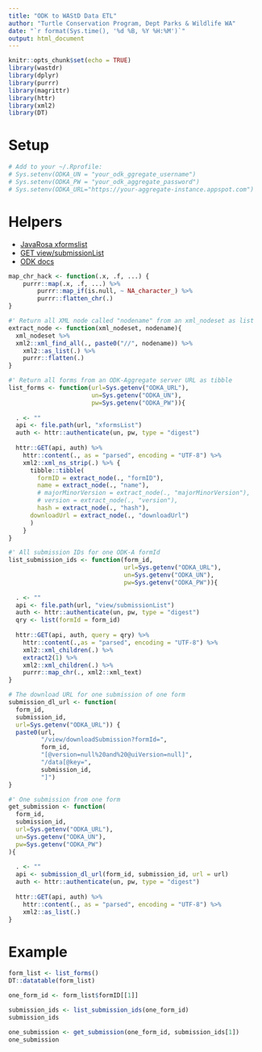 ```yaml
---
title: "ODK to WAStD Data ETL"
author: "Turtle Conservation Program, Dept Parks & Wildlife WA"
date: "`r format(Sys.time(), '%d %B, %Y %H:%M')`"
output: html_document
---
```


```r
knitr::opts_chunk$set(echo = TRUE)
library(wastdr)
library(dplyr)
library(purrr)
library(magrittr)
library(httr)
library(xml2)
library(DT)
```

# Setup

```r
# Add to your ~/.Rprofile:
# Sys.setenv(ODKA_UN = "your_odk_ggregate_username")
# Sys.setenv(ODKA_PW = "your_odk_aggregate_password")
# Sys.setenv(ODKA_URL="https://your-aggregate-instance.appspot.com")
```

# Helpers
* [JavaRosa xformslist](https://groups.google.com/forum/#!topic/opendatakit-developers/rfjN1nwYRFY)
* [GET view/submissionList](https://github.com/opendatakit/opendatakit/wiki/Briefcase-Aggregate-API#get-viewsubmissionlist)
* [ODK docs](http://docs.opendatakit.org/aggregate-use/#collect-aggregate-api)

```r
map_chr_hack <- function(.x, .f, ...) {
    purrr::map(.x, .f, ...) %>%
        purrr::map_if(is.null, ~ NA_character_) %>%
        purrr::flatten_chr(.)
}

#' Return all XML node called "nodename" from an xml_nodeset as list
extract_node <- function(xml_nodeset, nodename){
  xml_nodeset %>%
  xml2::xml_find_all(., paste0("//", nodename)) %>% 
    xml2::as_list(.) %>% 
    purrr::flatten(.)
}

#' Return all forms from an ODK-Aggregate server URL as tibble
list_forms <- function(url=Sys.getenv("ODKA_URL"),
                       un=Sys.getenv("ODKA_UN"),
                       pw=Sys.getenv("ODKA_PW")){
  
  . <- ""
  api <- file.path(url, "xformsList")
  auth <- httr::authenticate(un, pw, type = "digest")
  
  httr::GET(api, auth) %>%
    httr::content(., as = "parsed", encoding = "UTF-8") %>% 
    xml2::xml_ns_strip(.) %>% {
      tibble::tibble(
        formID = extract_node(., "formID"),
        name = extract_node(., "name"),
        # majorMinorVersion = extract_node(., "majorMinorVersion"),
        # version = extract_node(., "version"),
        hash = extract_node(., "hash"),
      downloadUrl = extract_node(., "downloadUrl")
      )
    }
}

#' All submission IDs for one ODK-A formId
list_submission_ids <- function(form_id,
                                url=Sys.getenv("ODKA_URL"),
                                un=Sys.getenv("ODKA_UN"),
                                pw=Sys.getenv("ODKA_PW")){
  
  . <- ""
  api <- file.path(url, "view/submissionList")
  auth <- httr::authenticate(un, pw, type = "digest")
  qry <- list(formId = form_id)
  
  httr::GET(api, auth, query = qry) %>%
    httr::content(.,as = "parsed", encoding = "UTF-8") %>%
    xml2::xml_children(.) %>%
    extract2(1) %>% 
    xml2::xml_children(.) %>% 
    purrr::map_chr(., xml2::xml_text)
}

# The download URL for one submission of one form
submission_dl_url <- function(
  form_id, 
  submission_id, 
  url=Sys.getenv("ODKA_URL")) {
  paste0(url, 
         "/view/downloadSubmission?formId=", 
         form_id, 
         "[@version=null%20and%20@uiVersion=null]",
         "/data[@key=", 
         submission_id, 
         "]")
}

#' One submission from one form
get_submission <- function(
  form_id,
  submission_id,
  url=Sys.getenv("ODKA_URL"),
  un=Sys.getenv("ODKA_UN"),
  pw=Sys.getenv("ODKA_PW")
){
  
  . <- ""
  api <- submission_dl_url(form_id, submission_id, url = url)
  auth <- httr::authenticate(un, pw, type = "digest")
  
  httr::GET(api, auth) %>% 
    httr::content(., as = "parsed", encoding = "UTF-8") %>% 
    xml2::as_list(.)
}


```

# Example
```r
form_list <- list_forms()
DT::datatable(form_list)

one_form_id <- form_list$formID[[1]]

submission_ids <- list_submission_ids(one_form_id)
submission_ids

one_submission <- get_submission(one_form_id, submission_ids[1])
one_submission
```
